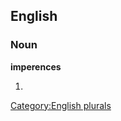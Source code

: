 
==English==

===Noun===
'''imperences'''

# {{plural of|[[imperence]]}}

[[Category:English plurals]]